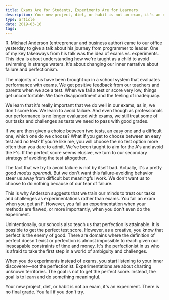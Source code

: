 ```yaml
---
title: Exams Are for Students, Experiments Are for Learners
description: Your new project, diet, or habit is not an exam, it's an experiment
type: article
date: 2019-03-16
tags:
---
```


R. Michael Anderson (entrepreneur and business author) came to our office yesterday to give a talk about his journey from programmer to leader. One of my key takeaways from his talk was the idea of exams vs. experiments. This idea is about understanding how we're taught as a child to avoid swimming in strange waters. It's about changing our inner narrative about failure and perfectionism.

The majority of us have been brought up in a school system that evaluates performance with exams. We get positive feedback from our teachers and parents when we ace a test. When we fail a test or score very low, things get uncomfortable. We face disappointment and the feeling of inadequacy.

We learn that it's really important that we do well in our exams, as in, we don't score low. We learn to avoid failure. And even though as professionals our performance is no longer evaluated with exams, we still treat some of our tasks and challenges as tests we need to pass with good grades.

If we are then given a choice between two tests, an easy one and a difficult one, which one do we choose? What if you get to choose between an easy test and no test? If you're like me, you will choose the no test option more often than you dare to admit. We've been taught to aim for the A's and avoid the F's. If the perfect score seems elusive, we turn to our secondary strategy of avoiding the test altogether.

The fact that we try to avoid failure is not by itself bad. Actually, it's a pretty good _modus operandi_. But we don't want this failure-avoiding behavior steer us away from difficult but meaningful work. We don't want us to choose to do nothing because of our fear of failure.

This is why Anderson suggests that we train our minds to treat our tasks and challenges as experimentations rather than exams. You fail an exam when you get an F. However, you fail an experimentation when your methods are flawed, or more importantly, when you don't even do the experiment.

Unintentionally, our schools also teach us that perfection is attainable. It is possible to get the perfect test score. However, as a creative, you know that perfect is the enemy of good. There are domains where the definition of perfect doesn't exist or perfection is almost impossible to reach given our inescapable constraints of time and money. It's the perfectionist in us who is afraid to take the first step in a world of ambiguity and challenges.

When you do experiments instead of exams, you start listening to your inner discoverer—not the perfectionist. Experimentations are about charting unknown territories. The goal is not to get the perfect score. Instead, the goal is to learn and do something meaningful.

Your new project, diet, or habit is not an exam, it's an experiment. There is no final grade. You fail if you don't try.

